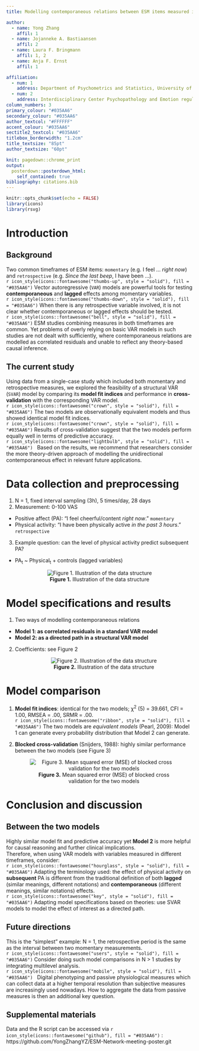 ```yaml
---
title: Modelling contemporaneous relations between ESM items measured in different timeframes

author:
  - name: Yong Zhang
    affil: 1
  - name: Jojanneke A. Bastiaansen
    affil: 2
  - name: Laura F. Bringmann
    affil: 1, 2
  - name: Anja F. Ernst
    affil: 1

affiliation:
  - num: 1
    address: Department of Psychometrics and Statistics, University of Groningen; the Netherlands
  - num: 2
    address: Interdisciplinary Center Psychopathology and Emotion regulation, University of Groningen, University Medical Center Groningen; the Netherlands
column_numbers: 3
primary_colour: "#035AA6"
secondary_colour: "#035AA6"
author_textcol: "#FFFFFF"
accent_colour: "#035AA6"
sectitle2_textcol: "#035AA6"
titlebox_borderwidth: "1.2cm"
title_textsize: "85pt"
author_textsize: "60pt"

knit: pagedown::chrome_print
output: 
  posterdown::posterdown_html:
    self_contained: true
bibliography: citations.bib
---
```


```r
knitr::opts_chunk$set(echo = FALSE)
library(icons)
library(rsvg)
```

# Introduction

## Background   

Two common timeframes of ESM items: `momentary` (e.g. I feel ... *right now*) and `retrospective` (e.g. *Since the last beep*, I have been ...).\
`r icon_style(icons::fontawesome("thumbs-up", style = "solid"), fill = "#035AA6")` Vector autoregressive (`VAR`) models are powerful tools for testing **contemporaneous** and **lagged** effects among momentary variables.\
`r icon_style(icons::fontawesome("thumbs-down", style = "solid"), fill = "#035AA6")` When there is any retrospective variable involved, it is not clear whether contemporaneous or lagged effects should be tested.\
`r icon_style(icons::fontawesome("bell", style = "solid"), fill = "#035AA6")` ESM studies combining measures in both timeframes are common. Yet problems of overly relying on basic VAR models in such studies are not dealt with sufficiently, where contemporaneous relations are modelled as correlated residuals and unable to reflect any theory-based causal inference.

## The current study

Using data from a single-case study which included both momentary and retrospective measures, we explored the feasibility of a structural VAR (`SVAR`) model by comparing its **model fit indices** and performance in **cross-validation** with the corresponding VAR model.\
`r icon_style(icons::fontawesome("crown", style = "solid"), fill = "#035AA6")` The two models are observationally equivalent models and thus showed identical model fit indices.\
`r icon_style(icons::fontawesome("crown", style = "solid"), fill = "#035AA6")` Results of cross-validation suggest that the two models perform equally well in terms of predictive accuracy.\
`r icon_style(icons::fontawesome("lightbulb", style = "solid"), fill = "#035AA6")` $~$ Based on the results, we recommend that researchers consider the more theory-driven approach of modelling the unidirectional contemporaneous effect in relevant future applications.


# Data collection and preprocessing

1. N = 1, fixed interval sampling (3h), 5 times/day, 28 days
2. Measurement: 0-100 VAS
  -	Positive affect (PA): “I feel cheerful/content *right now*.” `momentary`
  -	Physical activity: “I have been physically active *in the past 3 hours*.” `retrospective`
3. Example question: can the level of physical activity predict subsequent PA?
  -	PA<sub>t</sub> ~ Physical<sub>t</sub> + controls (lagged variables)
  
<center>
![**Figure 1.** Illustration of the data structure](Figures/Fig1_data_structure_large.png)
</center>

# Model specifications and results

1. Two ways of modelling contemporaneous relations
  - **Model 1: as correlated residuals in a standard VAR model**
  -	**Model 2: as a directed path in a structural VAR model**
2. Coefficients: see Figure 2
<center>
![**Figure 2.** Illustration of the data structure](Figures/Fig2_coefficients.png)
</center>

# Model comparison

1. __Model fit indices__: identical for the two models; χ<sup>2</sup> (5) = 39.661, CFI = 1.00, RMSEA = .00, SRMR = .00.\
`r icon_style(icons::fontawesome("ribbon", style = "solid"), fill = "#035AA6")` The two models are *equivalent models* (Pearl, 2009): Model 1 can generate every probability distribution that Model 2 can generate.\

2. __Blocked cross-validation__ (Snijders, 1988): highly similar performance between the two models (see Figure 3)\
<center>
![**Figure 3.** Mean squared error (MSE) of blocked cross validation for the two models](Figures/Fig3_MSE_CV.png)
</center>

# Conclusion and discussion

## Between the two models\   
Highly similar model fit and predictive accuracy yet __Model 2__ is more helpful for causal reasoning and further clinical implications.\
Therefore, when using VAR models with variables measured in different timeframes, consider:  
`r icon_style(icons::fontawesome("hourglass", style = "solid"), fill = "#035AA6")` Adapting the terminology used: the effect of physical activity on __subsequent__ PA is different from the traditional definition of both __lagged__ (similar meanings, different notations) and __contemporaneous__ (different meanings, similar notations) effects.\
`r icon_style(icons::fontawesome("key", style = "solid"), fill = "#035AA6")` Adapting model specifications based on theories: use SVAR models to model the effect of interest as a directed path.\

## Future directions\
This is the "simplest" example: N = 1, the retrospective period is the same as the interval between two momentary measurements.\
`r icon_style(icons::fontawesome("users", style = "solid"), fill = "#035AA6")` Consider doing such model comparisons in N > 1 studies by integrating multilevel analysis.\
`r icon_style(icons::fontawesome("mobile", style = "solid"), fill = "#035AA6")` $~$ Digital phenotyping and passive physiological measures which can collect data at a higher temporal resolution than subjective measures are increasingly used nowadays. How to aggregate the data from passive measures is then an additional key question.\

## Supplemental materials
Data and the R script can be accessed via `r icon_style(icons::fontawesome("github"), fill = "#035AA6")` :     https://github.com/YongZhangYZ/ESM-Network-meeting-poster.git  

